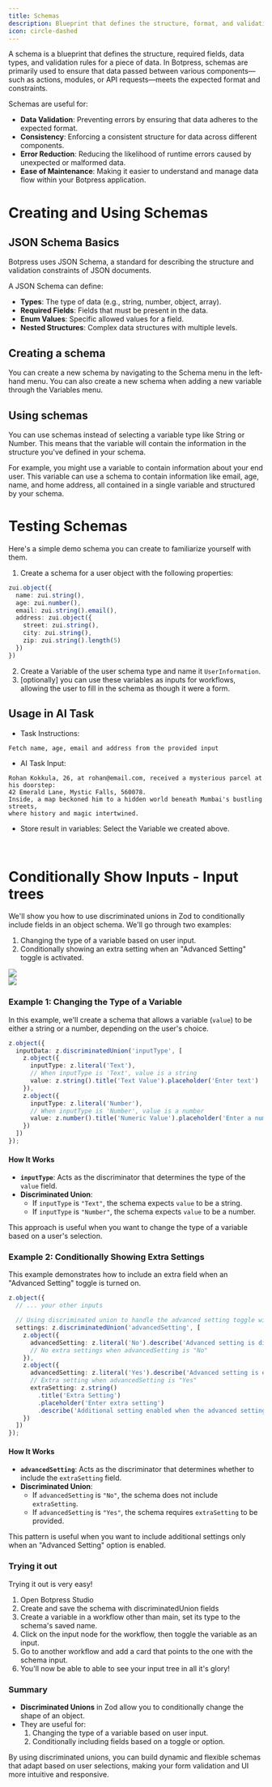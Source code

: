 ```yaml
---
title: Schemas
description: Blueprint that defines the structure, format, and validation rules for data.
icon: circle-dashed
---
```



A schema is a blueprint that defines the structure, required fields, data types, and validation rules for a piece of data. In Botpress, schemas are primarily used to ensure that data passed between various components—such as actions, modules, or API requests—meets the expected format and constraints.

Schemas are useful for:

* **Data Validation**: Preventing errors by ensuring that data adheres to the expected format.
* **Consistency**: Enforcing a consistent structure for data across different components.
* **Error Reduction**: Reducing the likelihood of runtime errors caused by unexpected or malformed data.
* **Ease of Maintenance**: Making it easier to understand and manage data flow within your Botpress application.

# Creating and Using Schemas

## JSON Schema Basics

Botpress uses JSON Schema, a standard for describing the structure and validation constraints of JSON documents.

A JSON Schema can define:

* **Types**: The type of data (e.g., string, number, object, array).
* **Required Fields**: Fields that must be present in the data.
* **Enum Values**: Specific allowed values for a field.
* **Nested Structures**: Complex data structures with multiple levels.

## Creating a schema

You can create a new schema by navigating to the Schema menu in the left-hand menu. You can also create a new schema when adding a new variable through the Variables menu.

## Using schemas

You can use schemas instead of selecting a variable type like String or Number. This means that the variable will contain the information in the structure you've defined in your schema.

For example, you might use a variable to contain information about your end user. This variable can use a schema to contain information like email, age, name, and home address, all contained in a single variable and structured by your schema.

# Testing Schemas

Here's a simple demo schema you can create to familiarize yourself with them.

1. Create a schema for a user object with the following properties:

```typescript
zui.object({
  name: zui.string(),
  age: zui.number(),
  email: zui.string().email(),
  address: zui.object({
    street: zui.string(),
    city: zui.string(),
    zip: zui.string().length(5)
  })
})
```

2. Create a Variable of the user schema type and name it `UserInformation`.
3. \[optionally] you can use these variables as inputs for workflows, allowing the user to fill in the schema as though it were a form.

## Usage in AI Task

* Task Instructions:

```
Fetch name, age, email and address from the provided input
```

* AI Task Input:

```
Rohan Kokkula, 26, at rohan@email.com, received a mysterious parcel at his doorstep:
42 Emerald Lane, Mystic Falls, 560078.
Inside, a map beckoned him to a hidden world beneath Mumbai's bustling streets,
where history and magic intertwined.
```

* Store result in variables: Select the Variable we created above.

<br />

# Conditionally Show Inputs - Input trees

We'll show you how to use discriminated unions in Zod to conditionally include fields in an object schema. We'll go through two examples:

1. Changing the type of a variable based on user input.
2. Conditionally showing an extra setting when an "Advanced Setting" toggle is activated.

<img src="./input-type-text.png" />

<br />

<img src="./input-type-text-advance.png" />

### Example 1: Changing the Type of a Variable

In this example, we'll create a schema that allows a variable (`value`) to be either a string or a number, depending on the user's choice.

```typescript
z.object({
  inputData: z.discriminatedUnion('inputType', [
    z.object({
      inputType: z.literal('Text'),
      // When inputType is 'Text', value is a string
      value: z.string().title('Text Value').placeholder('Enter text')
    }),
    z.object({
      inputType: z.literal('Number'),
      // When inputType is 'Number', value is a number
      value: z.number().title('Numeric Value').placeholder('Enter a number')
    })
  ])
});
```

#### How It Works

* **`inputType`**: Acts as the discriminator that determines the type of the `value` field.
* **Discriminated Union**:
  * If `inputType` is `"Text"`, the schema expects `value` to be a string.
  * If `inputType` is `"Number"`, the schema expects `value` to be a number.

This approach is useful when you want to change the type of a variable based on a user's selection.

### Example 2: Conditionally Showing Extra Settings

This example demonstrates how to include an extra field when an "Advanced Setting" toggle is turned on.

```typescript
z.object({
  // ... your other inputs

  // Using discriminated union to handle the advanced setting toggle with Yes/No options
  settings: z.discriminatedUnion('advancedSetting', [
    z.object({
      advancedSetting: z.literal('No').describe('Advanced setting is disabled'),
      // No extra settings when advancedSetting is "No"
    }),
    z.object({
      advancedSetting: z.literal('Yes').describe('Advanced setting is enabled'),
      // Extra setting when advancedSetting is "Yes"
      extraSetting: z.string()
        .title('Extra Setting')
        .placeholder('Enter extra setting')
        .describe('Additional setting enabled when the advanced setting is turned on')
    })
  ])
});
```

#### How It Works

* **`advancedSetting`**: Acts as the discriminator that determines whether to include the `extraSetting` field.
* **Discriminated Union**:
  * If `advancedSetting` is `"No"`, the schema does not include `extraSetting`.
  * If `advancedSetting` is `"Yes"`, the schema requires `extraSetting` to be provided.

This pattern is useful when you want to include additional settings only when an "Advanced Setting" option is enabled.

### Trying it out

Trying it out is very easy!

1. Open Botpress Studio
2. Create and save the schema with discriminatedUnion fields
3. Create a variable in a workflow other than main, set its type to the schema's saved name.
4. Click on the input node for the workflow, then toggle the variable as an input.
5. Go to another workflow and add a card that points to the one with the schema input.
6. You'll now be able to able to see your input tree in all it's glory!

### Summary

* **Discriminated Unions** in Zod allow you to conditionally change the shape of an object.
* They are useful for:
  1. Changing the type of a variable based on user input.
  2. Conditionally including fields based on a toggle or option.

By using discriminated unions, you can build dynamic and flexible schemas that adapt based on user selections, making your form validation and UI more intuitive and responsive.
